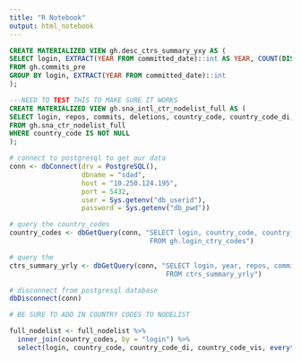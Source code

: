 ```yaml
---
title: "R Notebook"
output: html_notebook
---
```


```sql

CREATE MATERIALIZED VIEW gh.desc_ctrs_summary_yxy AS (
SELECT login, EXTRACT(YEAR FROM committed_date)::int AS YEAR, COUNT(DISTINCT slug) AS repos, COUNT(*) AS commits, SUM(additions) AS additions, SUM(deletions) AS deletions
FROM gh.commits_pre
GROUP BY login, EXTRACT(YEAR FROM committed_date)::int
); 

```



```sql

---NEED TO TEST THIS TO MAKE SURE IT WORKS 
CREATE MATERIALIZED VIEW gh.sna_intl_ctr_nodelist_full AS (
SELECT login, repos, commits, deletions, country_code, country_code_di, country_code_vis 
FROM gh.sna_ctr_nodelist_full
WHERE country_code IS NOT NULL 
); 

```

```r


# connect to postgresql to get our data
conn <- dbConnect(drv = PostgreSQL(), 
                  dbname = "sdad", 
                  host = "10.250.124.195", 
                  port = 5432, 
                  user = Sys.getenv("db_userid"), 
                  password = Sys.getenv("db_pwd"))

# query the country_codes
country_codes <- dbGetQuery(conn, "SELECT login, country_code, country_code_di, country_code_vis 
                                   FROM gh.login_ctry_codes")

# query the 
ctrs_summary_yrly <- dbGetQuery(conn, "SELECT login, year, repos, commits, additions, deletions  
                                       FROM ctrs_summary_yrly")

# disconnect from postgresql database 
dbDisconnect(conn)

```

```r


# BE SURE TO ADD IN COUNTRY CODES TO NODELIST 

full_nodelist <- full_nodelist %>% 
  inner_join(country_codes, by = "login") %>% 
  select(login, country_code, country_code_di, country_code_vis, everything())



```

